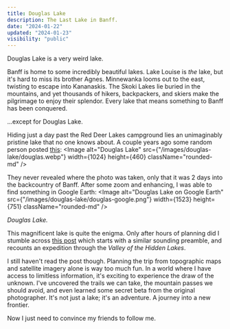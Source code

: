 ```yaml
---
title: Douglas Lake
description: The Last Lake in Banff.
date: "2024-01-22"
updated: "2024-01-23"
visibility: "public"
---
```


Douglas Lake is a very weird lake.  

Banff is home to some incredibly beautiful lakes. Lake Louise is *the* lake, but it's hard to miss its brother Agnes. Minnewanka looms out to the east, twisting to escape into Kananaskis. The Skoki Lakes lie buried in the mountains, and yet thousands of hikers, backpackers, and skiers make the pilgrimage to enjoy their splendor. Every lake that means something to Banff has been conquered.

...except for Douglas Lake.  


Hiding just a day past the Red Deer Lakes campground lies an unimaginably pristine lake that no one knows about. A couple years ago some random person posted [this](https://www.reddit.com/r/WildernessBackpacking/comments/q097tq/2_days_into_the_banff_backcountry_theres_a/):
<Image
  alt="Douglas Lake"
  src={"/images/douglas-lake/douglas.webp"}
  width={1024}
  height={460}
  className="rounded-md"
/>

They never revealed where the photo was taken, only that it was 2 days into the backcountry of Banff. After some zoom and enhancing, I was able to find something in Google Earth: 
<Image
  alt="Douglas Lake on Google Earth"
  src={"/images/douglas-lake/douglas-google.png"}
  width={1523}
  height={751}
  className="rounded-md"
/>

<i align="center" className="fancy">
Douglas Lake.  
</i>

This magnificent lake is quite the enigma. Only after hours of planning did I stumble across [this post](https://web.archive.org/web/20240123063217/https://forums.clubtread.com/130-canadian-rockies/44005-valley-hidden-lakes.html) which starts with a similar sounding preamble, and recounts an expedition through the *Valley of the Hidden Lakes*.  

I still haven't read the post though. Planning the trip from topographic maps and satellite imagery alone is way too much fun. In a world where I have access to limitless information, it's exciting to experience the draw of the unknown. I've uncovered the trails we can take, the mountain passes we should avoid, and even learned some secret beta from the original photographer. It's not just a lake; it's an adventure. A journey into a new frontier.

Now I just need to convince my friends to follow me.